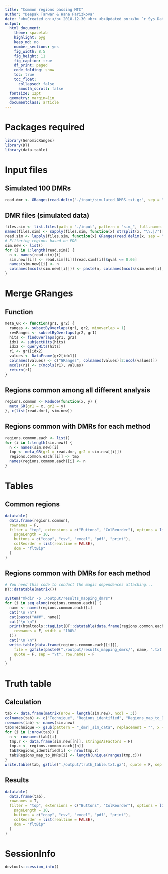 ```yaml
---
title: "Common regions passing MTC"
author: "Deepak Tanwar & Hana Parizkova"
date: "<b>Created on:</b> 2018-12-30 <br> <b>Updated on:</b> `r Sys.Date()`"
output:
  html_document:
    theme: spacelab
    highlight: pyg
    keep_md: no
    number_sections: yes
    fig_width: 8.5
    fig_height: 11
    fig_caption: true
    df_print: paged
    code_folding: show
    toc: true
    toc_float:
      collapsed: false
      smooth_scroll: false
  fontsize: 12pt
  geometry: margin=1in
  documentclass: article
---
```


# Packages required
```r
library(GenomicRanges)
library(DT)
library(data.table)
```

# Input files

## Simulated 100 DMRs
```r
read.dmr <- GRanges(read.delim("./input/simulated_DMRS.txt.gz", sep = "\t", stringsAsFactors = F, header = T))
```


## DMR files (simulated data)

```r
files.sim <- list.files(path = "./input", pattern = "sim_", full.names = T)
names(files.sim) <- sapply(files.sim, function(x) strsplit(x, "\\.|/")[[1]][4])
read.sim <- lapply(files.sim, function(x) GRanges(read.delim(x, sep = "\t", stringsAsFactors = F, header = T)))
# Filtering regions based on FDR
sim.new <- list()
for (i in 1:length(read.sim)) {
  n <- names(read.sim)[i]
  sim.new[[i]] <- read.sim[[i]][read.sim[[i]]$qval <= 0.05]
  names(sim.new)[i] <- n
  colnames(mcols(sim.new[[i]])) <- paste(n, colnames(mcols(sim.new[[i]])), sep = ":")
}
```


# Merge GRanges

## Function
```r
meta_GR <- function(gr1, gr2) {
  ranges <- subsetByOverlaps(gr1, gr2, minoverlap = 1)
  revRanges <- subsetByOverlaps(gr2, gr1)
  hits <- findOverlaps(gr1, gr2)
  idx1 <- subjectHits(hits)
  idx2 <- queryHits(hits)
  r1 <- gr1[idx2]
  values <- DataFrame(gr2[idx1])
  colnames(values) <- c("GRanges", colnames(values)[2:ncol(values)])
  mcols(r1) <- c(mcols(r1), values)
  return(r1)
}
```


## Regions common among all different analysis

```r
regions.common <- Reduce(function(x, y) {
  meta_GR(gr1 = x, gr2 = y)
}, c(list(read.dmr), sim.new))
```


## Regions common with DMRs for each method

```r
regions.common.each <- list()
for (i in 1:length(sim.new)) {
  n <- names(sim.new)[i]
  tmp <- meta_GR(gr1 = read.dmr, gr2 = sim.new[[i]])
  regions.common.each[[i]] <- tmp
  names(regions.common.each)[i] <- n
}
```


# Tables {.tabset .tabset-pills}

## Common regions
```r
datatable(
  data.frame(regions.common),
  rownames = F,
  filter = "top", extensions = c("Buttons", "ColReorder"), options = list(
    pageLength = 10,
    buttons = c("copy", "csv", "excel", "pdf", "print"),
    colReorder = list(realtime = FALSE),
    dom = "fltBip"
  )
)
```


## Regions common with DMRs for each method {.tabset .tabset-dropdown}

```r
# You need this code to conduct the magic dependences attaching...
DT::datatable(matrix())
```

```r
system("mkdir -p ./output/results_mapping_dmrs")
for (i in seq_along(regions.common.each)) {
  name <- names(regions.common.each)[i]
  cat("\n \n")
  cat(paste("###", name))
  cat("\n \n")
  print(htmltools::tagList(DT::datatable(data.frame(regions.common.each[[i]]),
    rownames = F, width = "100%"
  )))
  cat("\n \n")
  write.table(data.frame(regions.common.each[[i]]),
    file = gzfile(paste0("./output/results_mapping_dmrs/", name, ".txt.gz")),
    quote = F, sep = "\t", row.names = F
  )
}
```


# Truth table

## Calculation
```r
tab <- data.frame(matrix(nrow = length(sim.new), ncol = 3))
colnames(tab) <- c("Technique", "Regions_identified", "Regions_map_to_DMRs")
rownames(tab) <- names(sim.new)
tab$Technique <- gsub(pattern = "_dmr|_sim_data", replacement = "", x = rownames(tab))
for (i in 1:nrow(tab)) {
  n <- rownames(tab)[i]
  tmp.r <- data.frame(sim.new[[n]], stringsAsFactors = F)
  tmp.c <- regions.common.each[[n]]
  tab$Regions_identified[i] <- nrow(tmp.r)
  tab$Regions_map_to_DMRs[i] <- length(unique(ranges(tmp.c)))
}
write.table(tab, gzfile("./output/truth_table.txt.gz"), quote = F, sep = "\t")
```

## Results
```r
datatable(
  data.frame(tab),
  rownames = T,
  filter = "top", extensions = c("Buttons", "ColReorder"), options = list(
    pageLength = 10,
    buttons = c("copy", "csv", "excel", "pdf", "print"),
    colReorder = list(realtime = FALSE),
    dom = "fltBip"
  )
)
```


# SessionInfo

```r
devtools::session_info()
```